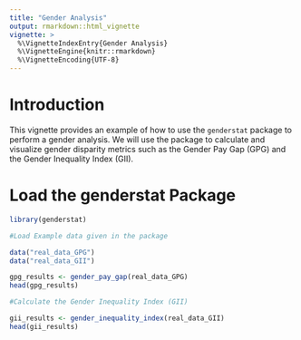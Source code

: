 ```yaml
---
title: "Gender Analysis"
output: rmarkdown::html_vignette
vignette: >
  %\VignetteIndexEntry{Gender Analysis}
  %\VignetteEngine{knitr::rmarkdown}
  %\VignetteEncoding{UTF-8}
---
```


# Introduction

This vignette provides an example of how to use the `genderstat` package to perform a gender analysis. We will use the package to calculate and visualize gender disparity metrics such as the Gender Pay Gap (GPG) and the Gender Inequality Index (GII).

# Load the genderstat Package

```r
library(genderstat)

#Load Example data given in the package

data("real_data_GPG")
data("real_data_GII")

gpg_results <- gender_pay_gap(real_data_GPG)
head(gpg_results)

#Calculate the Gender Inequality Index (GII)

gii_results <- gender_inequality_index(real_data_GII)
head(gii_results)

```


